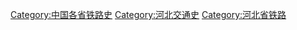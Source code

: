 [[Category:中国各省铁路史|Category:中国各省铁路史]]
[[Category:河北交通史|Category:河北交通史]]
[[Category:河北省铁路|Category:河北省铁路]]